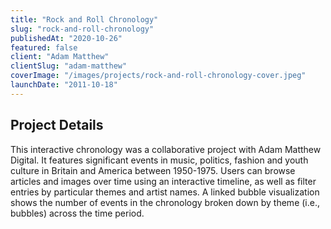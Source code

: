```yaml
---
title: "Rock and Roll Chronology"
slug: "rock-and-roll-chronology"
publishedAt: "2020-10-26"
featured: false
client: "Adam Matthew"
clientSlug: "adam-matthew"
coverImage: "/images/projects/rock-and-roll-chronology-cover.jpeg"
launchDate: "2011-10-18"
---
```

## Project Details
This interactive chronology was a collaborative project with Adam Matthew Digital. It features significant events in music, politics, fashion and youth culture in Britain and America between 1950-1975. Users can browse articles and images over time using an interactive timeline, as well as filter entries by particular themes and artist names. A linked bubble visualization shows the number of events in the chronology broken down by theme (i.e., bubbles) across the time period.
